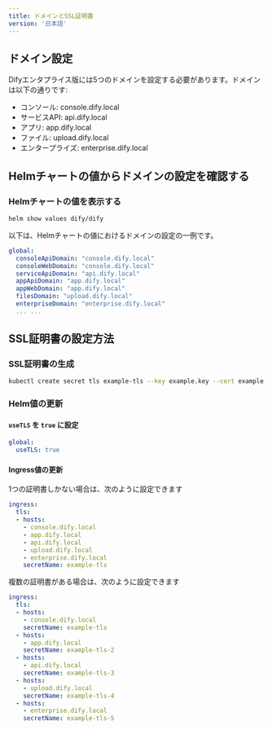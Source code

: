 ```yaml
---
title: ドメインとSSL証明書
version: '日本語'
---
```


## ドメイン設定
Difyエンタプライス版には5つのドメインを設定する必要があります。ドメインは以下の通りです:
- コンソール: console.dify.local
- サービスAPI: api.dify.local
- アプリ: app.dify.local
- ファイル: upload.dify.local
- エンタープライズ: enterprise.dify.local

## Helmチャートの値からドメインの設定を確認する

### Helmチャートの値を表示する

```bash
helm show values dify/dify
```

以下は、Helmチャートの値におけるドメインの設定の一例です。

```yaml
global:
  consoleApiDomain: "console.dify.local"
  consoleWebDomain: "console.dify.local"
  serviceApiDomain: "api.dify.local"
  appApiDomain: "app.dify.local"
  appWebDomain: "app.dify.local"
  filesDomain: "upload.dify.local"
  enterpriseDomain: "enterprise.dify.local"
  ... ...
```

## SSL証明書の設定方法
### SSL証明書の生成
````bash
kubectl create secret tls example-tls --key example.key --cert example.crt
````


### Helm値の更新
#### `useTLS` を `true` に設定
````yaml
global:
  useTLS: true
````


#### Ingress値の更新

1つの証明書しかない場合は、次のように設定できます

````yaml
ingress:
  tls: 
  - hosts:
    - console.dify.local
    - app.dify.local
    - api.dify.local
    - upload.dify.local
    - enterprise.dify.local
    secretName: example-tls
````


複数の証明書がある場合は、次のように設定できます

````yaml
ingress:
  tls: 
  - hosts:
    - console.dify.local
    secretName: example-tls
  - hosts:
    - app.dify.local
    secretName: example-tls-2
  - hosts:
    - api.dify.local
    secretName: example-tls-3
  - hosts:
    - upload.dify.local
    secretName: example-tls-4
  - hosts:
    - enterprise.dify.local
    secretName: example-tls-5
````
